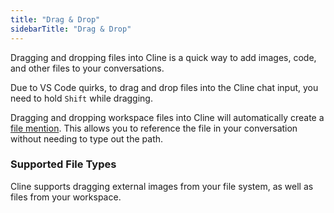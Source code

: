 ```yaml
---
title: "Drag & Drop"
sidebarTitle: "Drag & Drop"
---
```


Dragging and dropping files into Cline is a quick way to add images, code, and other files to your conversations.

<Note>Due to VS Code quirks, to drag and drop files into the Cline chat input, you need to hold `Shift` while dragging.</Note>

Dragging and dropping workspace files into Cline will automatically create a [file mention](/features/at-mentions/file-mentions). This allows you to reference the file in your conversation without needing to type out the path.

### Supported File Types

Cline supports dragging external images from your file system, as well as files from your workspace.
